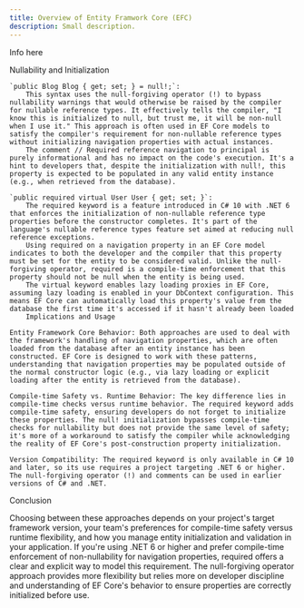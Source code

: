 ```yaml
---
title: Overview of Entity Framwork Core (EFC)
description: Small description.
---
```


Info here

Nullability and Initialization

    `public Blog Blog { get; set; } = null!;`:
        This syntax uses the null-forgiving operator (!) to bypass nullability warnings that would otherwise be raised by the compiler for nullable reference types. It effectively tells the compiler, "I know this is initialized to null, but trust me, it will be non-null when I use it." This approach is often used in EF Core models to satisfy the compiler's requirement for non-nullable reference types without initializing navigation properties with actual instances.
        The comment // Required reference navigation to principal is purely informational and has no impact on the code's execution. It's a hint to developers that, despite the initialization with null!, this property is expected to be populated in any valid entity instance (e.g., when retrieved from the database).

    `public required virtual User User { get; set; }`:
        The required keyword is a feature introduced in C# 10 with .NET 6 that enforces the initialization of non-nullable reference type properties before the constructor completes. It's part of the language's nullable reference types feature set aimed at reducing null reference exceptions.
        Using required on a navigation property in an EF Core model indicates to both the developer and the compiler that this property must be set for the entity to be considered valid. Unlike the null-forgiving operator, required is a compile-time enforcement that this property should not be null when the entity is being used.
        The virtual keyword enables lazy loading proxies in EF Core, assuming lazy loading is enabled in your DbContext configuration. This means EF Core can automatically load this property's value from the database the first time it's accessed if it hasn't already been loaded
        Implications and Usage

    Entity Framework Core Behavior: Both approaches are used to deal with the framework's handling of navigation properties, which are often loaded from the database after an entity instance has been constructed. EF Core is designed to work with these patterns, understanding that navigation properties may be populated outside of the normal constructor logic (e.g., via lazy loading or explicit loading after the entity is retrieved from the database).

    Compile-time Safety vs. Runtime Behavior: The key difference lies in compile-time checks versus runtime behavior. The required keyword adds compile-time safety, ensuring developers do not forget to initialize these properties. The null! initialization bypasses compile-time checks for nullability but does not provide the same level of safety; it's more of a workaround to satisfy the compiler while acknowledging the reality of EF Core's post-construction property initialization.

    Version Compatibility: The required keyword is only available in C# 10 and later, so its use requires a project targeting .NET 6 or higher. The null-forgiving operator (!) and comments can be used in earlier versions of C# and .NET.

Conclusion

Choosing between these approaches depends on your project's target framework version, your team's preferences for compile-time safety versus runtime flexibility, and how you manage entity initialization and validation in your application. If you're using .NET 6 or higher and prefer compile-time enforcement of non-nullability for navigation properties, required offers a clear and explicit way to model this requirement. The null-forgiving operator approach provides more flexibility but relies more on developer discipline and understanding of EF Core's behavior to ensure properties are correctly initialized before use.